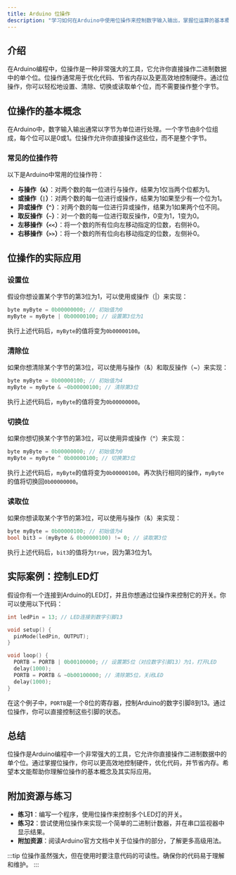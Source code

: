 ```yaml
---
title: Arduino 位操作
description: "学习如何在Arduino中使用位操作来控制数字输入输出，掌握位运算的基本概念及其实际应用。"
---
```


## 介绍

在Arduino编程中，位操作是一种非常强大的工具，它允许你直接操作二进制数据中的单个位。位操作通常用于优化代码、节省内存以及更高效地控制硬件。通过位操作，你可以轻松地设置、清除、切换或读取单个位，而不需要操作整个字节。

## 位操作的基本概念

在Arduino中，数字输入输出通常以字节为单位进行处理。一个字节由8个位组成，每个位可以是0或1。位操作允许你直接操作这些位，而不是整个字节。

### 常见的位操作符

以下是Arduino中常用的位操作符：

- **与操作（`&`）**：对两个数的每一位进行与操作，结果为1仅当两个位都为1。
- **或操作（`|`）**：对两个数的每一位进行或操作，结果为1如果至少有一个位为1。
- **异或操作（`^`）**：对两个数的每一位进行异或操作，结果为1如果两个位不同。
- **取反操作（`~`）**：对一个数的每一位进行取反操作，0变为1，1变为0。
- **左移操作（`<<`）**：将一个数的所有位向左移动指定的位数，右侧补0。
- **右移操作（`>>`）**：将一个数的所有位向右移动指定的位数，左侧补0。

## 位操作的实际应用

### 设置位

假设你想设置某个字节的第3位为1，可以使用或操作（|）来实现：

```cpp
byte myByte = 0b00000000; // 初始值为0
myByte = myByte | 0b00000100; // 设置第3位为1
```

执行上述代码后，`myByte`的值将变为`0b00000100`。

### 清除位

如果你想清除某个字节的第3位，可以使用与操作（&）和取反操作（~）来实现：

```cpp
byte myByte = 0b00000100; // 初始值为4
myByte = myByte & ~0b00000100; // 清除第3位
```

执行上述代码后，`myByte`的值将变为`0b00000000`。

### 切换位

如果你想切换某个字节的第3位，可以使用异或操作（^）来实现：

```cpp
byte myByte = 0b00000000; // 初始值为0
myByte = myByte ^ 0b00000100; // 切换第3位
```

执行上述代码后，`myByte`的值将变为`0b00000100`。再次执行相同的操作，`myByte`的值将切换回`0b00000000`。

### 读取位

如果你想读取某个字节的第3位，可以使用与操作（&）来实现：

```cpp
byte myByte = 0b00000100; // 初始值为4
bool bit3 = (myByte & 0b00000100) != 0; // 读取第3位
```

执行上述代码后，`bit3`的值将为`true`，因为第3位为1。

## 实际案例：控制LED灯

假设你有一个连接到Arduino的LED灯，并且你想通过位操作来控制它的开关。你可以使用以下代码：

```cpp
int ledPin = 13; // LED连接到数字引脚13

void setup() {
  pinMode(ledPin, OUTPUT);
}

void loop() {
  PORTB = PORTB | 0b00100000; // 设置第5位（对应数字引脚13）为1，打开LED
  delay(1000);
  PORTB = PORTB & ~0b00100000; // 清除第5位，关闭LED
  delay(1000);
}
```

在这个例子中，`PORTB`是一个8位的寄存器，控制Arduino的数字引脚8到13。通过位操作，你可以直接控制这些引脚的状态。

## 总结

位操作是Arduino编程中一个非常强大的工具，它允许你直接操作二进制数据中的单个位。通过掌握位操作，你可以更高效地控制硬件，优化代码，并节省内存。希望本文能帮助你理解位操作的基本概念及其实际应用。

## 附加资源与练习

- **练习1**：编写一个程序，使用位操作来控制多个LED灯的开关。
- **练习2**：尝试使用位操作来实现一个简单的二进制计数器，并在串口监视器中显示结果。
- **附加资源**：阅读Arduino官方文档中关于位操作的部分，了解更多高级用法。

:::tip
位操作虽然强大，但在使用时要注意代码的可读性。确保你的代码易于理解和维护。
:::